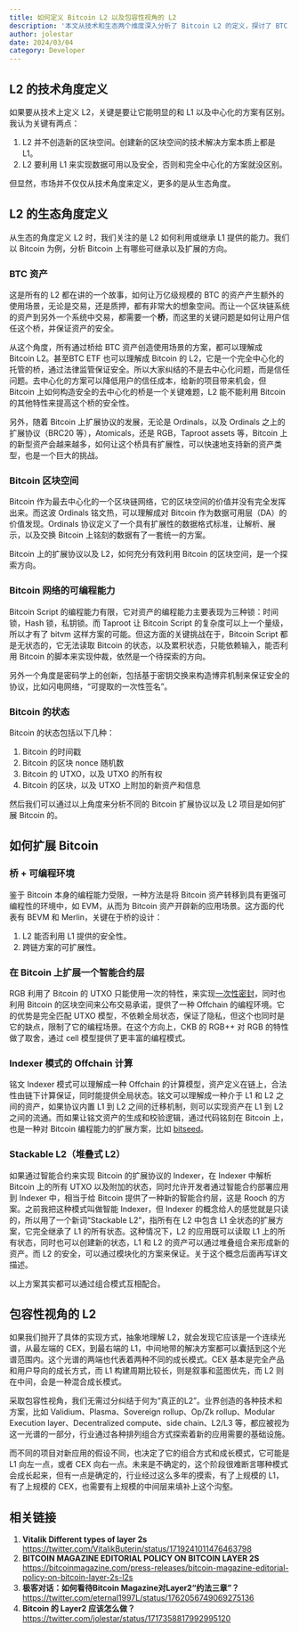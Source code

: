 ```yaml
---
title: 如何定义 Bitcoin L2 以及包容性视角的 L2
description: '本文从技术和生态两个维度深入分析了 Bitcoin L2 的定义，探讨了 BTC 资产、区块空间、可编程能力等关键特性，并提出了包容性的 L2 发展视角。同时详细介绍了 Bitcoin 扩展的四种主要方案：桥接、智能合约层、Indexer 模式和堆叠式 L2。'
author: jolestar
date: 2024/03/04
category: Developer
---
```



<PostHeader />

## L2 的技术角度定义

如果要从技术上定义 L2，关键是要让它能明显的和 L1 以及中心化的方案有区别。我认为关键有两点：

1. L2 并不创造新的区块空间。创建新的区块空间的技术解决方案本质上都是 L1。
2. L2 要利用 L1 来实现数据可用以及安全，否则和完全中心化的方案就没区别。

但显然，市场并不仅仅从技术角度来定义，更多的是从生态角度。 

## L2 的生态角度定义

从生态的角度定义 L2 时，我们关注的是 L2 如何利用或继承 L1 提供的能力。我们以 Bitcoin 为例，分析 Bitcoin 上有哪些可继承以及扩展的方向。

### BTC 资产

这是所有的 L2 都在讲的一个故事，如何让万亿级规模的 BTC 的资产产生额外的使用场景，无论是交易，还是质押，都有非常大的想象空间。而让一个区块链系统的资产到另外一个系统中交易，都需要一个**桥**，而这里的关键问题是如何让用户信任这个桥，并保证资产的安全。

从这个角度，所有通过桥给 BTC 资产创造使用场景的方案，都可以理解成 Bitcoin L2。甚至BTC ETF 也可以理解成 Bitcoin 的 L2，它是一个完全中心化的托管的桥，通过法律监管保证安全。所以大家纠结的不是去中心化问题，而是信任问题。去中心化的方案可以降低用户的信任成本，给新的项目带来机会，但 Bitcoin 上如何构造安全的去中心化的桥是一个关键难题，L2 能不能利用 Bitcoin 的其他特性来提高这个桥的安全性。

另外，随着 Bitcoin 上扩展协议的发展，无论是 Ordinals，以及 Ordinals 之上的扩展协议（BRC20 等），Atomicals，还是 RGB，Taproot assets 等，Bitcoin 上的新型资产会越来越多，如何让这个桥具有扩展性，可以快速地支持新的资产类型，也是一个巨大的挑战。

### Bitcoin 区块空间

Bitcoin 作为最去中心化的一个区块链网络，它的区块空间的价值并没有完全发挥出来。而这波 Ordinals 铭文热，可以理解成对 Bitcoin 作为数据可用层（DA）的价值发现。Ordinals 协议定义了一个具有扩展性的数据格式标准，让解析、展示，以及交换 Bitcoin 上铭刻的数据有了一套统一的方案。

Bitcoin 上的扩展协议以及 L2，如何充分有效利用 Bitcoin 的区块空间，是一个探索方向。

### Bitcoin 网络的可编程能力

Bitcoin Script 的编程能力有限，它对资产的编程能力主要表现为三种锁：时间锁，Hash 锁，私钥锁。而 Taproot 让 Bitcoin Script 的复杂度可以上一个量级，所以才有了 bitvm 这样方案的可能。但这方面的关键挑战在于，Bitcoin Script 都是无状态的，它无法读取 Bitcoin 的状态，以及累积状态，只能依赖输入，能否利用 Bitcoin 的脚本来实现仲裁，依然是一个待探索的方向。

另外一个角度是密码学上的创新，包括基于密钥交换来构造博弈机制来保证安全的协议，比如闪电网络，“可提取的一次性签名”。

### Bitcoin 的状态

Bitcoin 的状态包括以下几种：

1. Bitcoin 的时间戳
2. Bitcoin 的区块 nonce 随机数
3. Bitcoin 的 UTXO，以及 UTXO 的所有权
4. Bitcoin 的区块，以及 UTXO 上附加的新资产和信息

然后我们可以通过以上角度来分析不同的 Bitcoin 扩展协议以及 L2 项目是如何扩展 Bitcoin 的。

## 如何扩展 Bitcoin

### 桥 + 可编程环境

鉴于 Bitcoin 本身的编程能力受限，一种方法是将 Bitcoin 资产转移到具有更强可编程性的环境中，如 EVM，从而为 Bitcoin 资产开辟新的应用场景。这方面的代表有 BEVM 和 Merlin，关键在于桥的设计：

1. L2 能否利用 L1 提供的安全性。
2. 跨链方案的可扩展性。

### 在 Bitcoin 上扩展一个智能合约层

RGB 利用了 Bitcoin 的 UTXO 只能使用一次的特性，来实现[一次性密封](https://www.btcstudy.org/2023/01/10/overview-of-the-main-concepts-and-features-of-the-rgb-design/)，同时也利用 Bitcoin 的区块空间来公布交易承诺，提供了一种 Offchain 的编程环境。它的优势是完全匹配 UTXO 模型，不依赖全局状态，保证了隐私，但这个也同时是它的缺点，限制了它的编程场景。在这个方向上，CKB 的 RGB++  对 RGB 的特性做了取舍，通过 cell 模型提供了更丰富的编程模式。

### Indexer 模式的 Offchain 计算

铭文 Indexer 模式可以理解成一种 Offchain 的计算模型，资产定义在链上，合法性由链下计算保证，同时能提供全局状态。铭文可以理解成一种介于 L1 和 L2 之间的资产，如果协议内置 L1 到 L2 之间的迁移机制，则可以实现资产在 L1 到 L2 之间的流通。而如果让铭文资产的生成和校验逻辑，通过代码铭刻在 Bitcoin 上，也是一种对 Bitcoin 编程能力的扩展方案，比如 [bitseed](https://bitseed.pro/)。

### Stackable L2（堆叠式 L2）

如果通过智能合约来实现 Bitcoin 的扩展协议的 Indexer，在 Indexer 中解析 Bitcoin 上的所有 UTXO 以及附加的状态，同时允许开发者通过智能合约部署应用到 Indexer 中，相当于给 Bitcoin 提供了一种新的智能合约层，这是 Rooch 的方案。之前我把这种模式叫做智能 Indexer，但 Indexer 的概念给人的感觉就是只读的，所以用了一个新词“Stackable L2”，指所有在 L2 中包含 L1 全状态的扩展方案，它完全继承了 L1 的所有状态。这种情况下，L2 的应用既可以读取 L1 上的所有状态，同时也可以创建新的状态，L1 和 L2 的资产可以通过堆叠组合来形成新的资产。而 L2 的安全，可以通过模块化的方案来保证。关于这个概念后面再写详文描述。

以上方案其实都可以通过组合模式互相配合。

## 包容性视角的 L2

如果我们抛开了具体的实现方式，抽象地理解 L2，就会发现它应该是一个连续光谱，从最左端的 CEX，到最右端的 L1，中间地带的解决方案都可以囊括到这个光谱范围内。这个光谱的两端也代表着两种不同的成长模式。CEX 基本是完全产品和用户导向的成长方式，而 L1 构建周期比较长，则是叙事和蓝图优先，而 L2 则在中间，会是一种混合成长模式。

采取包容性视角，我们无需过分纠结于何为“真正的L2”。业界创造的各种技术和方案，比如 Validium、Plasma、Sovereign rollup、Op/Zk rollup、Modular Execution layer、Decentralized compute、side chain、L2/L3 等，都应被视为这一光谱的一部分，行业通过各种排列组合方式探索着新的应用需要的基础设施。

而不同的项目对新应用的假设不同，也决定了它的组合方式和成长模式，它可能是 L1 向左一点，或者 CEX 向右一点。未来是不确定的，这个阶段很难断言哪种模式会成长起来，但有一点是确定的，行业经过这么多年的摸索，有了上规模的 L1，有了上规模的 CEX，也需要有上规模的中间层来填补上这个沟壑。

## 相关链接

1. **Vitalik Different types of layer 2s** https://twitter.com/VitalikButerin/status/1719241011476463798 
2. **BITCOIN MAGAZINE EDITORIAL POLICY ON BITCOIN LAYER 2S** https://bitcoinmagazine.com/press-releases/bitcoin-magazine-editorial-policy-on-bitcoin-layer-2s-l2s
3. **极客对话：如何看待Bitcoin Magazine对Layer2“约法三章”？** https://twitter.com/eternal1997L/status/1762056749069275136
4. **Bitcoin 的 Layer2 应该怎么做？** https://twitter.com/jolestar/status/1717358817992995120
